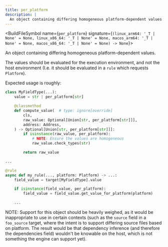 ```yaml
---
title: per_platform
description: |
  An object containing differing homogeneous platform-dependent values.
---
```



<BuildFileSymbol name={`per_platform`} signature={`(linux_arm64: '_T | None' = None, linux_x86_64: '_T | None' = None, macos_arm64: '_T | None' = None, macos_x86_64: '_T | None' = None) -> None`}>

An object containing differing homogeneous platform-dependent values.

The values should be evaluated for the execution environment, and not the host environment
(I.e. it should be evaluated in a `rule` which requests `Platform`).

Expected usage is roughly:

```python
class MyFieldType(...):
    value = str | per_platform[str]

    @classmethod
    def compute_value(  # type: ignore[override]
        cls,
        raw_value: Optional[Union[str, per_platform[str]]],
        address: Address,
    ) -> Optional[Union[str, per_platform[str]]]:
        if isinstance(raw_value, per_platform):
            # NOTE: Ensure the values are homogeneous
            raw_value.check_types(str)

        return raw_value

...

@rule
async def my_rule(..., platform: Platform) -> ...:
    field_value = target[MyFieldType].value

    if isinstance(field_value, per_platform):
        field_value = field_value.get_value_for_platform(platform)

    ...
```

NOTE: Support for this object should be heavily weighed, as it would be inappropriate to use in
certain contexts (such as the `source` field in a `foo_source` target, where the intent is to
support differing source files based on platform. The result would be that dependency inference
(and therefore the dependencies field) wouldn&#x27;t be knowable on the host, which is not something
the engine can support yet).

</BuildFileSymbol>
